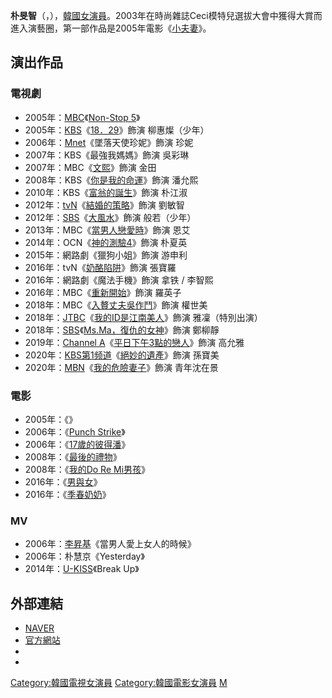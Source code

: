 {{藝人
|姓名 = 朴旻智
|類型 = 女演員
|圖片 = Park Min-ji from acrofan.jpg
|圖片尺寸 =
|圖片簡介 =
|本名 =
|外文名 = 박민지
|外文 = ko
|羅馬拼音 =
|英文名 =
|暱稱 =
|其他藝名 =
|國籍 = {{KOR}}
|民族 =
|籍貫 =
|出生日期 = {{Birth date and age|1989|7|22}}
|出生地點 = {{KOR}}
|逝世日期 =
|逝世地點 =
|職業 = [[演員|演員]]
|語言 = [[韓語|韓語]]
|教育程度 = 
|宗教信仰 =
|配偶 = 
|兒女 =
|父母 =
|出道地點 =
|出道作 = 《[[小夫妻|小夫妻]]》
|出道日期 = 2003年
|代表作 =
|活躍年代 =
|唱片公司 =
|經紀公司 = [[Yuleum娛樂|Yuleum娛樂]]
|網站 =
|相關團體 =
|獎項 =
|IMDb =
|現任成員 =
|過往成員 =
}}
'''朴旻智'''（{{lang-ko|'''박민지'''}}，{{bd|1989年|7月22日}}），[[韓國|韓國]][[女演員|女演員]]。2003年在時尚雜誌Ceci模特兒選拔大會中獲得大賞而進入演藝圈，第一部作品是2005年電影《[[小夫妻|小夫妻]]》。

== 演出作品 ==
=== 電視劇 ===
*2005年：[[文化廣播_(韓國)|MBC]]《[[男生女生向前走|Non-Stop 5]]》
*2005年：[[韓國放送公社|KBS]]《[[18．29|18．29]]》飾演 柳惠燦（少年）
*2006年：[[Mnet|Mnet]]《墜落天使珍妮》飾演 珍妮
*2007年：KBS《最強我媽媽》飾演 吳彩琳
*2007年：MBC《[[文熙|文熙]]》飾演 金田
*2008年：KBS《[[你是我的命運_(電視劇)|你是我的命運]]》飾演 潘允熙
*2010年：KBS《[[富翁的誕生|富翁的誕生]]》飾演 朴江淑
*2012年：[[tvN|tvN]]《[[結婚的策略|結婚的策略]]》飾演 劉敏智
*2012年：[[SBS_(韓國)|SBS]]《[[大風水|大風水]]》飾演 般若（少年）
*2013年：MBC《[[當男人戀愛時_(2013年電視劇)|當男人戀愛時]]》飾演 恩艾
*2014年：OCN《[[神的測驗|神的測驗4]]》飾演 朴夏英
*2015年：網路劇《獵狗小姐》飾演 游申利
*2016年：tvN《[[奶酪陷阱|奶酪陷阱]]》飾演 張寶羅
*2016年：網路劇《魔法手機》飾演 拿铁 / 李智熙
*2016年：MBC《[[重新開始_(電視劇)|重新開始]]》飾演 羅英子
*2018年：MBC《[[入贅丈夫吳作鬥|入贅丈夫吳作鬥]]》飾演 權世美
*2018年：[[JTBC|JTBC]]《[[我的ID是江南美人|我的ID是江南美人]]》飾演 雅凜（特別出演）
*2018年：[[SBS|SBS]]《[[Ms.Ma，復仇的女神|Ms.Ma，復仇的女神]]》飾演 鄭柳靜
*2019年：[[Channel_A|Channel A]]《[[平日下午3點的戀人|平日下午3點的戀人]]》飾演 高允雅
*2020年：[[KBS第1频道|KBS第1频道]]《[[絕妙的遺產|絕妙的遺產]]》飾演 孫寶美
*2020年：[[MBN|MBN]]《[[我的危險妻子_(韓國電視劇)|我的危險妻子]]》飾演 青年沈在景

=== 電影 ===
*2005年：《{{link-ko|小夫妻|제니, 주노}}》
*2006年：《[[Punch_Strike|Punch Strike]]》
*2006年：《[[17歲的彼得潘|17歲的彼得潘]]》
*2008年：《[[最後的禮物|最後的禮物]]》
*2008年：《[[我的Do_Re_Mi男孩|我的Do Re Mi男孩]]》
*2016年：《[[男與女_(電影)|男與女]]》
*2016年：《[[季春奶奶|季春奶奶]]》

=== MV ===
*2006年：[[李昇基|李昇基]]《當男人愛上女人的時候》
*2006年：朴慧京《Yesterday》
*2014年：[[U-KISS|U-KISS]]《Break Up》

== 外部連結 ==
*[http://people.search.naver.com/search.naver?where=nexearch&query=%EB%B0%95%EB%AF%BC%EC%A7%80&sm=tab_etc&ie=utf8&key=PeopleService&os=95673 NAVER] {{Wayback|url=http://people.search.naver.com/search.naver?where=nexearch&query=%EB%B0%95%EB%AF%BC%EC%A7%80&sm=tab_etc&ie=utf8&key=PeopleService&os=95673 |date=20200418105731 }}{{ko}}
*[http://www.yuleum.co.kr/stars/star_profile.asp?c_id=46 官方網站] {{Wayback|url=http://www.yuleum.co.kr/stars/star_profile.asp?c_id=46 |date=20201208180622 }}{{ko}}
*{{instagram|kannamingoo}}
*{{twitter|KANNAmingoo}}
{{Yeolum Entertainmant}}

{{DEFAULTSORT: Park Min-ji}}
[[Category:韓國電視女演員|Category:韓國電視女演員]]
[[Category:韓國電影女演員|Category:韓國電影女演員]]
[[Category:朴姓|M]]